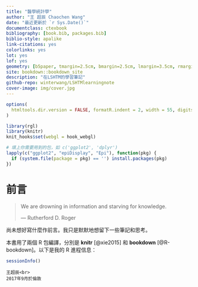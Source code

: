 ```yaml
---
title: "醫學統計學"
author: "王 超辰 Chaochen Wang"
date: "最近更新於 `r Sys.Date()`"
documentclass: ctexbook
bibliography: [book.bib, packages.bib]
biblio-style: apalike
link-citations: yes
colorlinks: yes
lot: yes
lof: yes
geometry: [b5paper, tmargin=2.5cm, bmargin=2.5cm, lmargin=3.5cm, rmargin=2.5cm]
site: bookdown::bookdown_site
description: "在LSHTM的學習筆記"
github-repo: winterwang/LSHTMlearningnote
cover-image: img/cover.jpg
---
```


```r
options(
  htmltools.dir.version = FALSE, formatR.indent = 2, width = 55, digits = 4
)

library(rgl)
library(knitr)
knit_hooks$set(webgl = hook_webgl)

# 填上你需要用到的包，如 c('ggplot2', 'dplyr')
lapply(c("ggplot2", "epiDisplay", "Epi"), function(pkg) {
  if (system.file(package = pkg) == '') install.packages(pkg)
})
```

# 前言 {-}

> We are drowning in information and starving for knowledge.
>
> --- Rutherford D. Roger


尚未想好寫什麼作前言。我只是默默地想留下一些筆記和思考。

本書用了兩個 R 包編譯，分別是 **knitr**\index{knitr} [@xie2015] 和 **bookdown**\index{bookdown} [@R-bookdown]。以下是我的 R 進程信息：

```r
sessionInfo()
```


```block2
王超辰<br>
2017年9月於倫敦
```
